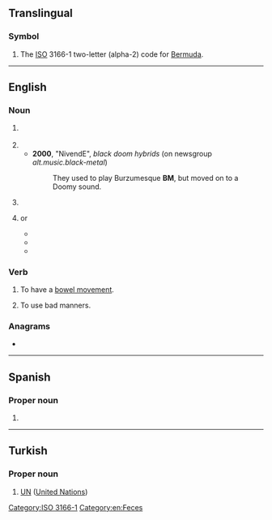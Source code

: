 {{also|bm|.bm|bm.}}
==Translingual==

===Symbol===
{{head|mul|symbol}}

# The [[ISO]] 3166-1 two-letter (alpha-2) code for [[Bermuda]].

[[Category:ISO 3166-1]]

----

==English==

===Noun===
{{en-noun|~}}

# {{lb|en|euphemism}} {{initialism of|en|bowel movement}}
#: {{rfquote-sense|en}}
# {{initialism of|en|black metal}}
#* '''2000''', "NivendE", ''black doom hybrids'' (on newsgroup ''alt.music.black-metal'')
#*: They used to play Burzumesque '''BM''', but moved on to a Doomy sound.
# {{initialism of|en|bad manners}} <!--appar in video game communities-->
# {{lb|en|uncountable|Malaysia}} {{initialism of|en|[[Bahasa]] [[Melayu]]|nodot=1}} or {{initialism of|en|Bahasa Malaysia|nocap=1}}
#* {{quote-journal|en|date=3 July 2017|work=[[w:The Star (Malaysia)|The Star]]|oclc=456245673|title=‘Medical grads with O Level need only take SPM BM’|url=https://www.thestar.com.my/news/nation/2017/07/03/medical-grads-with-o-level-need-only-take-spm-bm/|archiveurl=http://web.archive.org/web/20170705152633/https://www.thestar.com.my/news/nation/2017/07/03/medical-grads-with-o-level-need-only-take-spm-bm/|archivedate=5 July 2017|passage=Bahasa Melayu is the national language and the official language of the Federation, said Dr Noor Hisham. Therefore, one of the entry requirements {{nb...}} is a pass in '''BM''' subject at SPM level or equivalent.}}
#* {{quote-journal|en|date=14 July 2018|author=Ibrahim Isa|quotee=[[w:Maszlee Malik|Maszlee Malik]]|title=Education Ministry proposes weekly BM and English days|work=[[w:New Straits Times|The New Straits Times]]|oclc=848189849|url=https://www.nst.com.my/news/nation/2018/07/390735/education-ministry-proposes-weekly-bm-and-english-days|archiveurl=http://web.archive.org/web/20190103170655/https://www.nst.com.my/news/nation/2018/07/390735/education-ministry-proposes-weekly-bm-and-english-days|archivedate=3 Jan 2019|passage={{nb...}} on “National Language Day”, Bahasa Malaysia will be used {{nb...}} Thursday will be made the day to use '''BM''' while Monday or Tuesday for English.}}
#* {{quote-journal|en|date=3 Dec 2018|author=Natasha Joibi|quotee=[[w:ms:Abdul Kadir Jasin|Kadir Jasin]]|work=[[w:The Star (Malaysia)|The Star]]|oclc=456245673|title=Kadir Jasin: Language proficiency important, Malay children's command of BM weak|url=https://www.thestar.com.my/news/nation/2018/12/03/kadir-jasin-language-proficiency-important-malay-childrens-command-of-bm-weak/|archiveurl=http://web.archive.org/web/20181206190919/https://www.thestar.com.my/news/nation/2018/12/03/kadir-jasin-language-proficiency-important-malay-childrens-command-of-bm-weak/|archivedate=6 Dec 2018|passage=The assumption that Malay children are already proficient in Bahasa Melayu ('''BM''') upon entering Year One is incorrect {{nb...}} But while their command of English is strong, their '''BM''' is weak.}}

===Verb===
{{en-verb}}

# {{lb|en|euphemism}} To have a [[bowel movement]].
# {{lb|en|computer games}} To use bad manners.

===Anagrams===
* {{anagrams|en|a=bm|M.B.|MB|Mb}}

[[Category:en:Feces]]

----

==Spanish==

===Proper noun===
{{es-proper noun}}

# {{initialism of|es|Banco Mundial||World Bank}}

----

==Turkish==

===Proper noun===
{{head|tr|proper noun}}

# {{initialism of|tr|Birleşmiş Milletler}} [[UN]] ([[United Nations]])